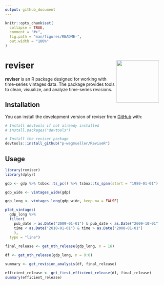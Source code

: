 ```yaml
---
output: github_document
---
```


<!-- README.md is generated from README.Rmd. Please edit that file -->

```r
knitr::opts_chunk$set(
  collapse = TRUE,
  comment = "#>",
  fig.path = "man/figures/README-",
  out.width = "100%"
)
```

# reviser <img src="man/figures/logo.png" align="right" height="139" />

<!-- badges: start -->
<!-- badges: end -->

**reviser** is an R package designed for working with time-series vintages data. The package provides tools to clean, visualize, and analyze time-series revisions.


## Installation

You can install the development version of reviser from [GitHub](https://github.com/) with:


```r
# Install devtools if not already installed
# install.packages("devtools")

# Install the reviser package
devtools::install_github("p-wegmueller/ReviseR")
```


## Usage

```r
library(reviser)
library(dplyr)

gdp <- gdp %>% tsbox::ts_pc() %>% tsbox::ts_span(start = "1980-01-01") 

gdp_wide <- vintages_wide(gdp)

gdp_long <- vintages_long(gdp_wide, keep_na = FALSE)

plot_vintages(
  gdp_long %>% 
  filter(
    pub_date > as.Date("2009-01-01") & pub_date < as.Date("2009-10-01"),
    time < as.Date("2010-01-01") & time > as.Date("2008-01-01")
    ),
  type = "line")
  
final_release <- get_nth_release(gdp_long, n = 16)

df <- get_nth_release(gdp_long, n = 0:6)

summary <- get_revision_analysis(df, final_release)

efficient_release <- get_first_efficient_release(df, final_release)
summary(efficient_release)
```

